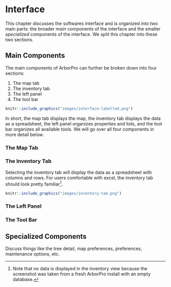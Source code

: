 # Interface {#interface}

This chapter discusses the softwares interface and is organized into two main parts: the broader _main_ components of the interface and the smaller _specialized_ components of the interface. We split this chapter into these two sections.

## Main Components

The main components of ArborPro can further be broken down into four sections:

1. The map tab
2. The inventory tab
3. The left panel
4. The tool bar

```r
knitr::include_graphics("images/interface-labelled.png")
```

In short, the map tab displays the map, the inventory tab displays the data as a spreadsheet, the left panel organizes properties and lists, and the tool bar organizes all available tools. We will go over all four components in more detail below.

### The Map Tab

### The Inventory Tab

Selecting the inventory tab will display the data as a spreadsheet with columns and rows. For users comfortable with excel, the inventory tab should look pretty familiar^[Note that no data is displayed in the inventory view because the screenshot was taken from a fresh ArborPro install with an empty database.].

```r
knitr::include_graphics("images/inventory-tab.png")
```

### The Left Panel

### The Tool Bar

## Specialized Components

Discuss things like the tree detail, map preferences, preferences, maintenance options, etc.

